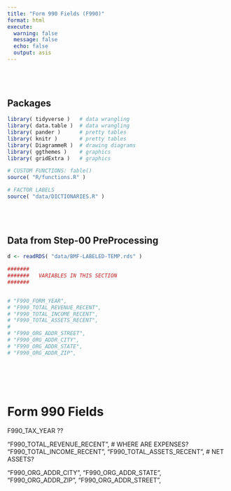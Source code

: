 ```yaml
---
title: "Form 990 Fields (F990)"
format: html
execute:
  warning: false
  message: false
  echo: false 
  output: asis
---
```



## Packages

```r
library( tidyverse )   # data wrangling 
library( data.table )  # data wrangling 
library( pander )      # pretty tables 
library( knitr )       # pretty tables
library( DiagrammeR )  # drawing diagrams
library( ggthemes )    # graphics 
library( gridExtra )   # graphics

# CUSTOM FUNCTIONS: fable()
source( "R/functions.R" )

# FACTOR LABELS  
source( "data/DICTIONARIES.R" )
```


## Data from Step-00 PreProcessing

```r
d <- readRDS( "data/BMF-LABELED-TEMP.rds" )
```


```r

#######
#######   VARIABLES IN THIS SECTION
#######


# "F990_FORM_YEAR",
# "F990_TOTAL_REVENUE_RECENT", 
# "F990_TOTAL_INCOME_RECENT", 
# "F990_TOTAL_ASSETS_RECENT",   
# 
# "F990_ORG_ADDR_STREET",
# "F990_ORG_ADDR_CITY", 
# "F990_ORG_ADDR_STATE", 
# "F990_ORG_ADDR_ZIP", 

 
```

# Form 990 Fields 

 F990_TAX_YEAR ??

"F990_TOTAL_REVENUE_RECENT",   # WHERE ARE EXPENSES? 
"F990_TOTAL_INCOME_RECENT", 
"F990_TOTAL_ASSETS_RECENT",    # NET ASSETS? 
 
"F990_ORG_ADDR_CITY", 
"F990_ORG_ADDR_STATE", 
"F990_ORG_ADDR_ZIP", 
"F990_ORG_ADDR_STREET",





<style>

h1, h2 {
  margin-top: 80px
}

.codebook-entry {
   background-color: beige;
   margin-top: 20px;
}
</style>





